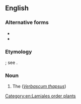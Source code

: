 ==English==

===Alternative forms===
* {{l|en|high-taper}}
* {{l|en|hig-taper}}

===Etymology===
{{compound|en|hag|taper}}; see {{m|en|taper||candle}}.

===Noun===
{{en-noun}}

# The {{vern|great woolly mullein}} (''[[Verbascum thapsus]]'')
#:{{syn|en|torchwort|common mullein|great mullein|Adam's flannel|Jacob's staff|Aaron's rod|Jupiter's staff|cow's lungwort}}

[[Category:en:Lamiales order plants]]